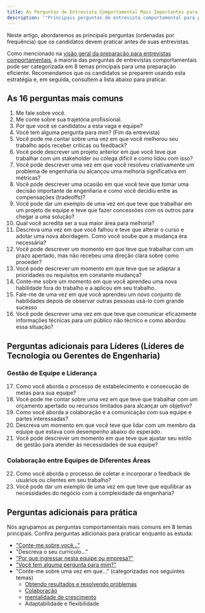 ```yaml
---
title: As Perguntas de Entrevista Comportamental Mais Importantes para se Preparar
description: '"Principais perguntas de entrevista comportamental para praticar para desenvolvedores front-end, desenvolvedores web e engenheiros de software.". Includes additional questions for experienced level engineers.'
---
```


Neste artigo, abordaremos as principais perguntas (ordenadas por frequência) que os candidatos devem praticar antes de suas entrevistas.

Como mencionado na [visão geral da preparação para entrevistas comportamentais](/guia-entrevistas-comportamentais/), a maioria das perguntas de entrevistas comportamentais pode ser categorizada em 8 temas principais para uma preparação eficiente. Recomendamos que os candidatos se preparem usando esta estratégia e, em seguida, consultem a lista abaixo para praticar.

## As 16 perguntas mais comuns

1.  Me fale sobre você.
2.  Me conte sobre sua trajetória profissional.
3.  Por que você se candidatou a esta vaga e equipe?
4.  Você tem alguma pergunta para mim? (Fim da entrevista)
5.  Você pode me contar sobre uma vez em que você melhorou seu trabalho após receber críticas ou feedback?
6.  Você pode descrever um projeto anterior em que você teve que trabalhar com um stakeholder ou colega difícil e como lidou com isso?
7.  Você pode descrever uma vez em que você resolveu criativamente um problema de engenharia ou alcançou uma melhoria significativa em métricas?
8.  Você pode descrever uma ocasião em que você teve que tomar uma decisão importante de engenharia e como você decidiu entre as compensações (tradeoffs)?
9.  Você pode dar um exemplo de uma vez em que teve que trabalhar em um projeto de equipe e teve que fazer concessões com os outros para chegar a uma solução?
10. Qual você acredita ser a sua maior área para melhoria?
11. Descreva uma vez em que você falhou e teve que alterar o curso e adotar uma nova abordagem. Como você soube que a mudança era necessária?
12. Você pode descrever um momento em que teve que trabalhar com um prazo apertado, mas não recebeu uma direção clara sobre como proceder?
13. Você pode descrever um momento em que teve que se adaptar a prioridades ou requisitos em constante mudança?
14. Conte-me sobre um momento em que você aprendeu uma nova habilidade fora do trabalho e a aplicou em seu trabalho.
15. Fale-me de uma vez em que você aprendeu um novo conjunto de habilidades depois de observar outras pessoas usá-lo com grande sucesso
16. Você pode descrever uma vez em que teve que comunicar eficazmente informações técnicas para um público não técnico e como abordou essa situação?

## Perguntas adicionais para Líderes (Líderes de Tecnologia ou Gerentes de Engenharia)

### Gestão de Equipe e Liderança

17. Como você aborda o processo de estabelecimento e consecução de metas para sua equipe?
18. Você pode me contar sobre uma vez em que teve que trabalhar com um orçamento apertado ou recursos limitados para alcançar um objetivo?
19. Como você aborda a colaboração e a comunicação com sua equipe e partes interessadas?
20. Descreva um momento em que você teve que lidar com um membro da equipe que estava com desempenho abaixo do esperado.
21. Você pode descrever um momento em que teve que ajustar seu estilo de gestão para atender às necessidades de sua equipe?

### Colaboração entre Equipes de Diferentes Áreas

22. Como você aborda o processo de coletar e incorporar o feedback de usuários ou clientes em seu trabalho?
23. Você pode dar um exemplo de uma vez em que teve que equilibrar as necessidades do negócio com a complexidade da engenharia?

## Perguntas adicionais para prática

Nós agrupamos as perguntas comportamentais mais comuns em 8 temas principais. Confira perguntas adicionais para praticar enquanto as estuda:

-   ["Conte-me sobre você..."](/guia-de-entrevista-comportamental/auto-apresentação)
-   "Descreva o seu currículo..."
-   ["Por que ingressar nesta equipe ou empresa?"](/behavioral-entreview-guidebook/why-work-here)
-   ["Você tem alguma pergunta para mim?"](/guia-de-entrevistas-comportamentais/perguntas-para-fazer)
-   "Conte-me sobre uma vez em que..." (categorizadas nos seguintes temas)
    -   [Obtendo resultados e resolvendo problemas](/guia-de-entrevistas-comportamentais/resolucao-de-problemas)
    -   [Colaboração](/guia-de-entrevistas-comportamentais/colaboracao)
    -   [mentalidade de crescimento](/behavioral-interview-guidebook/growth-mindset)
    -   Adaptabilidade e flexibilidade
